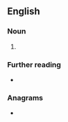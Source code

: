 ==English==

===Noun===
{{en-noun|-}}

# {{lb|en|medicine}} {{initialism of|en|[[post-]][[herpetic]] [[neuralgia]]}}

===Further reading===
* {{pedialite|Postherpetic neuralgia}}

===Anagrams===
* {{anagrams|en|a=hnp|Nhp.}}